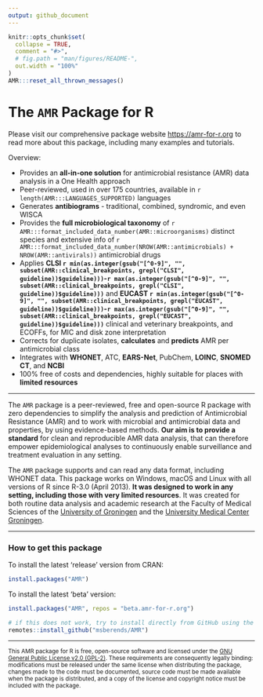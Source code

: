 ```yaml
---
output: github_document
---
```


<!-- README.md is generated from README.Rmd; please edit that file. -->

```r
knitr::opts_chunk$set(
  collapse = TRUE,
  comment = "#>",
  # fig.path = "man/figures/README-",
  out.width = "100%"
)
AMR:::reset_all_thrown_messages()
```

# The `AMR` Package for R

Please visit our comprehensive package website <https://amr-for-r.org> to read more about this package, including many examples and tutorials.

Overview:

* Provides an **all-in-one solution** for antimicrobial resistance (AMR) data analysis in a One Health approach
* Peer-reviewed, used in over 175 countries, available in `r length(AMR:::LANGUAGES_SUPPORTED)` languages
* Generates **antibiograms** - traditional, combined, syndromic, and even WISCA
* Provides the **full microbiological taxonomy** of `r AMR:::format_included_data_number(AMR::microorganisms)` distinct species and extensive info of `r AMR:::format_included_data_number(NROW(AMR::antimicrobials) + NROW(AMR::antivirals))` antimicrobial drugs
* Applies **CLSI `r min(as.integer(gsub("[^0-9]", "", subset(AMR::clinical_breakpoints, grepl("CLSI", guideline))$guideline)))`-`r max(as.integer(gsub("[^0-9]", "", subset(AMR::clinical_breakpoints, grepl("CLSI", guideline))$guideline)))`** and **EUCAST `r min(as.integer(gsub("[^0-9]", "", subset(AMR::clinical_breakpoints, grepl("EUCAST", guideline))$guideline)))`-`r max(as.integer(gsub("[^0-9]", "", subset(AMR::clinical_breakpoints, grepl("EUCAST", guideline))$guideline)))`** clinical and veterinary breakpoints, and ECOFFs, for MIC and disk zone interpretation
* Corrects for duplicate isolates, **calculates** and **predicts** AMR per antimicrobial class
* Integrates with **WHONET**, ATC, **EARS-Net**, PubChem, **LOINC**, **SNOMED CT**, and **NCBI**
* 100% free of costs and dependencies, highly suitable for places with **limited resources**

----

The `AMR` package is a peer-reviewed, free and open-source R package with zero dependencies to simplify the analysis and prediction of Antimicrobial Resistance (AMR) and to work with microbial and antimicrobial data and properties, by using evidence-based methods. **Our aim is to provide a standard** for clean and reproducible AMR data analysis, that can therefore empower epidemiological analyses to continuously enable surveillance and treatment evaluation in any setting.

The `AMR` package supports and can read any data format, including WHONET data. This package works on Windows, macOS and Linux with all versions of R since R-3.0 (April 2013). **It was designed to work in any setting, including those with very limited resources**. It was created for both routine data analysis and academic research at the Faculty of Medical Sciences of the [University of Groningen](https://www.rug.nl) and the [University Medical Center Groningen](https://www.umcg.nl).

----

### How to get this package

To install the latest 'release' version from CRAN:

```r
install.packages("AMR")
```

To install the latest 'beta' version:

```r
install.packages("AMR", repos = "beta.amr-for-r.org")

# if this does not work, try to install directly from GitHub using the 'remotes' package:
remotes::install_github("msberends/AMR")
```

----

<small>
This AMR package for R is free, open-source software and licensed under the [GNU General Public License v2.0 (GPL-2)](https://amr-for-r.org/LICENSE-text.html). These requirements are consequently legally binding: modifications must be released under the same license when distributing the package, changes made to the code must be documented, source code must be made available when the package is distributed, and a copy of the license and copyright notice must be included with the package.
</small>
